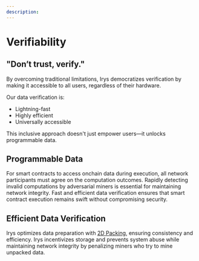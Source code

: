 ```yaml
---
description:
---
```



# Verifiability

<div className="w-full flex justify-center">
	<div className="w-1/2">
		<SimpleRiveViewer
			src="/diagrams/architecture/irys-docs-verifiability.riv"
			width={1920}
			height={1080}
			stateMachine="Verifiability"
		/>
	</div>
</div>

## "Don’t trust, verify."

By overcoming traditional limitations, Irys democratizes verification by making it accessible to all users, regardless of their hardware.

Our data verification is:

- Lightning-fast
- Highly efficient
- Universally accessible

This inclusive approach doesn't just empower users—it unlocks programmable data.

## Programmable Data

For smart contracts to access onchain data during execution, all network participants must agree on the computation outcomes. Rapidly detecting invalid computations by adversarial miners is essential for maintaining network integrity. Fast and efficient data verification ensures that smart contract execution remains swift without compromising security.

## Efficient Data Verification

Irys optimizes data preparation with [2D Packing](/protocol/2d-packing), ensuring consistency and efficiency. Irys incentivizes storage and prevents system abuse while maintaining network integrity by penalizing miners who try to mine unpacked data.
